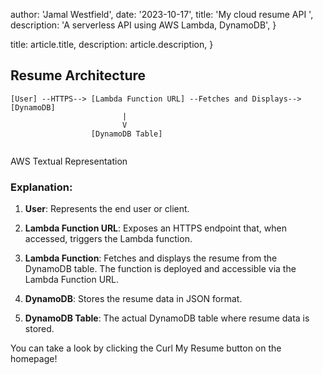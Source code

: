 
  author: 'Jamal Westfield',
  date: '2023-10-17',
  title: 'My cloud resume API ',
  description:
    'A serverless API using AWS Lambda, DynamoDB',
}

  title: article.title,
  description: article.description,
}



## Resume Architecture

```mermaid
[User] --HTTPS--> [Lambda Function URL] --Fetches and Displays--> [DynamoDB]
                         |
                         V
                  [DynamoDB Table]
                         
```
<div>
  <p style={{ textAlign: 'center', marginTop: '10px' }}>AWS Textual Representation</p>
</div>

### Explanation:

1. **User**: Represents the end user or client.

2. **Lambda Function URL**: Exposes an HTTPS endpoint that, when accessed, triggers the Lambda function.

3. **Lambda Function**: Fetches and displays the resume from the DynamoDB table. The function is deployed and accessible via the Lambda Function URL.

4. **DynamoDB**: Stores the resume data in JSON format.

5. **DynamoDB Table**: The actual DynamoDB table where resume data is stored.



You can take a look by clicking the Curl My Resume button on the homepage!